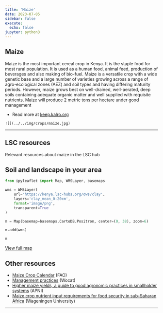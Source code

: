 ```yaml
---
title: 'Maize'
date: 2023-07-05
sidebar: false
execute:
  echo: false
jupyter: python3
---
```


:::: {.grid}

::: {.g-col-md-8 .g-col-12 .mt-3}

# Maize

Maize is the most important cereal crop in Kenya. It is the staple food for most rural population. It is used as a human food, animal feed, production of beverages and also making of bio-fuel. Maize is a versatile crop with a wide genetic base and a large number of varieties growing across a range of agro-ecological zones (AEZ) and soil types and having differing maturity periods. However, maize grows best on well-drained, well-aerated, deep soils containing adequate organic matter and well supplied with requisite nutrients. Maize will produce 2 metric tons per hectare under good management

- Read more at [keep.kalro.org](https://keep.kalro.org/good-agricultural-practices/Maize)

:::

::: {.g-col-md-4 .g-col-12 .mt-3}

    ![](../../img/crops/maize.jpg)

:::

::::


---

:::: {.grid}

::: {.g-col-md-4 .g-col-12 .mt-3}
## LSC resources

Relevant resources about maize in the LSC hub

<div id="list-res" class="pt-3"></div>

<script>
const url = "https://kenya.lsc-hubs.org/cat/collections/metadata:main/items?f=json&limit=10&q=maize&keywords=Crop&"; 
fetch(url).then(response => response.text()).then(data => {
html = "<div>";
data =  JSON.parse(data);

data.features.forEach(r => {
  try {
  p = r.properties;
  html +=           "<div class='card bg-opacity-10 bg-success h-100'>"+
                    "<div class='card-header rounded-top bg-success'><a href='https://kenya.lsc-hubs.org/cat/collections/metadata:main/items/" +
                    encodeURIComponent(r.id) + "'>" +
                    (p.title ? p.title.substring(0, 60) : r.id) + "</a> "+(p.updated?'<br/>'+p.updated.split('T')[0]:'none')+"</div>"+
                    "<div class='card-body rounded-bottom'>"+
                    (p.description ? p.description.substring(0, 120) : "") + "</div></div>";
  } catch (e) {console.log(e)}
})
document.getElementById('list-res').innerHTML = html;
})
</script>


:::

::: {.g-col-md-4 .g-col-12 .mt-3}

## Soil and landscape in your area

```python
from ipyleaflet import Map, WMSLayer, basemaps

wms = WMSLayer(
    url='https://kenya.lsc-hubs.org/ows/clay',
    layers='clay_mean_0-20cm',
    format='image/png',
    transparent=True
)

m = Map(basemap=basemaps.CartoDB.Positron, center=(0, 38), zoom=6)

m.add(wms)

m
```

[View full map](https://kenya.lsc-hubs.org/map/)

:::

::: {.g-col-md-4 .g-col-12 .mt-3}
## Other resources

- [Maize Crop Calendar](https://cropcalendar.apps.fao.org/#/home?id=KE&crops=0113) (FAO)
- [Management practices](https://qcat.wocat.net/en/wocat/list/?type=wocat&q=maize&filter__qg_location__country=country_KEN) (Wocat)
- [Higher maize yields, a guide to good agronomic practices in smallholder systems](https://www.apni.net/wp-content/uploads/2020/12/Higher-Maize-Yield-0720.pdf) (APNI)
- [Maize crop nutrient input requirements for food security in sub-Saharan Africa](https://doi.org/10.1016/j.gfs.2019.02.001) (Wageningen University)
:::

::::

---

<script src="https://giscus.app/client.js"
      data-repo="{{< var giscus-repo >}}"
      data-repo-id="{{< var giscus-repo-id >}}"
      data-category="{{< var giscus-cat >}}"
      data-category-id="{{< var giscus-cat-id >}}"
      data-mapping="title"
      data-strict="0"
      data-reactions-enabled="0"
      data-emit-metadata="0"
      data-input-position="bottom"
      data-theme="noborder_light"
      data-lang="en"
      data-loading="lazy"
      crossorigin="anonymous"
      async></script>

<style>
#title-block-header { display:none; }
</style>
